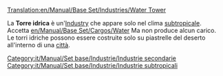 [[Translation:en/Manual/Base Set/Industries/Water Tower]]

{{it/Manual/Set base/Industrie/MenuInd|nome=Torre idrica
|image=en/Manual/Base Set/Industries/Water tower.png
|climi=[[en/Manual/Climates#sub-tropical|Sub-tropical]]
|accetta=[[en/Manual/Base Set/Cargos/Water]]
|produce=Nulla
}}

La  '''Torre idrica''' è un'[[en/Manual/Industries|Industry]] che appare solo nel clima [[en/Manual/Climates#sub-tropical|subtropicale]]. Accetta [[en/Manual/Base Set/Cargos/Water]] Ma non produce alcun carico. Le torri idriche possono essere costruite solo su piastrelle del deserto all'interno di una [[it/Manual/Città|città]].

{{it/Manual/Set base/Industrie/Navbox Industrie}}

[[Category:it/Manual/Set base/Industrie/Industrie secondarie]]
[[Category:it/Manual/Set base/Industrie/Industrie subtropicali]]